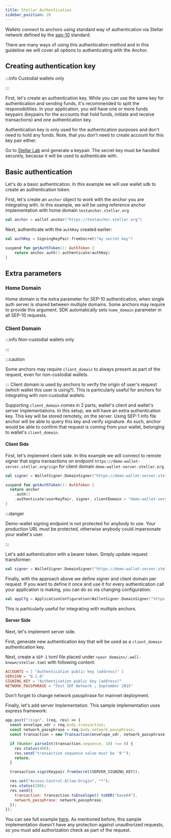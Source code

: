 ```yaml
---
title: Stellar Authentication
sidebar_position: 20
---
```



Wallets connect to anchors using standard way of authentication via Stellar network defined by the [sep-10] standard.

There are many ways of using this authentication method and in this guideline we will cover all options to authenticating with the Anchor.

## Creating authentication key

:::info Custodial wallets only

:::

First, let's create an authentication key. While you can use the same key for authentication and sending funds, it's recommended to split the responsibilities. In your application, you will have one or more funds keypairs (keypairs for the accounts that hold funds, initiate and receive transactions) and one authentication key.

Authentication key is only used for the authentication purposes and don't need to hold any funds. Note, that you don't need to create account for this key pair either.

Go to [Stellar Lab] and generate a keypair. The secret key must be handled securely, because it will be used to authenticate with.

## Basic authentication

Let's do a basic authentication. In this example we will use wallet sdk to create an authentication token.

First, let's create an `anchor` object to work with the anchor you are integrating with. In this example, we will be using reference anchor implementation with home domain `testanchor.stellar.org`

<CodeExample>

```kotlin
val anchor = wallet.anchor("https://testanchor.stellar.org")
```

</CodeExample>

Next, authenticate with the `authKey` created earlier:

<CodeExample>

```kotlin
val authKey = SigningKeyPair.fromSecret("my secret key")

suspend fun getAuthToken(): AuthToken {
    return anchor.auth().authenticate(authKey)
}
```

</CodeExample>

## Extra parameters

### Home Domain

Home domain is the extra parameter for SEP-10 authentication, when single auth server is shared between multiple domains. Some anchors may require to provide this argument. SDK automatically sets `home_domain` parameter in all SEP-10 requests.

### Client Domain

:::info Non-custodial wallets only

:::

:::caution

Some anchors may require `client_domain` to always present as part of the request, even for non-custodial wallets.

::: Client domain is used by anchors to verify the origin of user's request (which wallet this user is using?). This is particularly useful for anchors for integrating with non-custodial wallets.

Supporting `client_domain` comes in 2 parts, wallet's client and wallet's server implementations. In this setup, we will have an extra authentication key. This key will be stored remotely, on the server. Using SEP-1 info file anchor will be able to query this key and verify signature. As such, anchor would be able to confirm that request is coming from your wallet, belonging to wallet's `client_domain`.

#### Client Side

First, let's implement client side. In this example we will connect to remote signer that signs transactions on endpoint `https://demo-wallet-server.stellar.org/sign` for client domain `demo-wallet-server.stellar.org`

<CodeExample>

```kotlin
val signer = WalletSigner.DomainSigner("https://demo-wallet-server.stellar.org/sign") {}

suspend fun getAuthToken(): AuthToken {
  return anchor
    .auth()
    .authenticate(userKeyPair, signer, clientDomain = "demo-wallet-server.stellar.org")
}
```

</CodeExample>

:::danger

Demo-wallet signing endpoint is not protected for anybody to use. Your production URL must be protected, otherwise anybody could impersonate your wallet's user.

:::

Let's add authentication with a bearer token. Simply update request transformer:

<CodeExample>

```kotlin
val signer = WalletSigner.DomainSigner("https://demo-wallet-server.stellar.org/sign") { bearerAuth("token") }
```

</CodeExample>

Finally, with the approach above we define signer and client domain per request. If you want to define it once and use it for every authentication call your application is making, you can do so via changing configuration:

<CodeExample>

```kotlin
val appCfg = ApplicationConfiguration(WalletSigner.DomainSigner("https://my-domain.com/sign"), "my-domain.com")
```

</CodeExample>

This is particularly useful for integrating with multiple anchors.

#### Server Side

Next, let's implement server side.

First, generate new authentication key that will be used as a `client_domain` authentication key.

Next, create a `SEP-1` toml file placed under `<your domain>/.well-known/stellar.toml` with following content:

<CodeExample>

```toml
ACCOUNTS = [ "Authentication public key (address)" ]
VERSION = "0.1.0"
SIGNING_KEY = "Authentication public key (address)"
NETWORK_PASSPHRASE = "Test SDF Network ; September 2015"
```

</CodeExample>

Don't forget to change network passphrase for mainnet deployment.

Finally, let's add server implementation. This sample implementation uses express framework:

<CodeExample>

```javascript
app.post("/sign", (req, res) => {
  const envelope_xdr = req.body.transaction;
  const network_passphrase = req.body.network_passphrase;
  const transaction = new Transaction(envelope_xdr, network_passphrase);

  if (Number.parseInt(transaction.sequence, 10) !== 0) {
    res.status(400);
    res.send("transaction sequence value must be '0'");
    return;
  }

  transaction.sign(Keypair.fromSecret(SERVER_SIGNING_KEY));

  res.set("Access-Control-Allow-Origin", "*");
  res.status(200);
  res.send({
    transaction: transaction.toEnvelope().toXDR("base64"),
    network_passphrase: network_passphrase,
  });
});
```

</CodeExample>

You can see full example [here](https://github.com/stellar/stellar-demo-wallet/blob/52071629f8d29470b61799bef9519776d9c252d2/packages/demo-wallet-server/src/index.ts). As mentioned before, this sample implementation doesn't have any protection against unauthorized requests, so you must add authorization check as part of the request.

[sep-1]: https://github.com/stellar/stellar-protocol/blob/master/ecosystem/sep-0001.md
[sep-10]: https://github.com/stellar/stellar-protocol/blob/master/ecosystem/sep-0010.md
[stellar lab]: https://laboratory.stellar.org/
